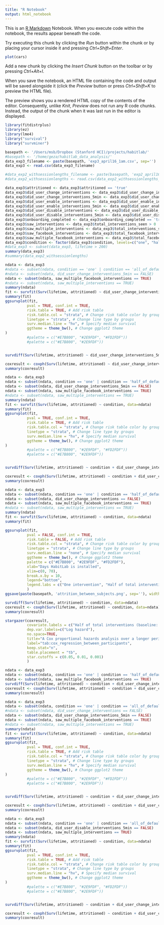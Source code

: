 ```yaml
---
title: "R Notebook"
output: html_notebook
---
```


This is an [R Markdown](http://rmarkdown.rstudio.com) Notebook. When you execute code within the notebook, the results appear beneath the code. 

Try executing this chunk by clicking the *Run* button within the chunk or by placing your cursor inside it and pressing *Ctrl+Shift+Enter*. 

```r
plot(cars)
```

Add a new chunk by clicking the *Insert Chunk* button on the toolbar or by pressing *Ctrl+Alt+I*.

When you save the notebook, an HTML file containing the code and output will be saved alongside it (click the *Preview* button or press *Ctrl+Shift+K* to preview the HTML file).

The preview shows you a rendered HTML copy of the contents of the editor. Consequently, unlike *Knit*, *Preview* does not run any R code chunks. Instead, the output of the chunk when it was last run in the editor is displayed.

```r
library(fitdistrplus)
library(ez)
library(lme4)
library("survival")
library("survminer")

basepath <- '/Users/msb/Dropbox (Stanford HCI)/projects/habitlab/'
#basepath <- '/home/geza/habitlab_data_analysis/'
data_exp3_filename <- paste(basepath, 'exp3_april16_1am.csv', sep='')
data_exp3 <- read.csv(data_exp3_filename)

#data_exp2_withsessionlengths_filename <- paste(basepath, 'exp2_april16_1am_withsessionlengths.csv', sep='')
#data_exp2_withsessionlengths <- read.csv(data_exp2_withsessionlengths_filename)

data_exp3$attritioned <- data_exp3$attritioned == 'true'
data_exp3$did_user_change_interventions <- data_exp3$did_user_change_interventions == 'true'
data_exp3$did_user_change_interventions_5min <- data_exp3$did_user_change_interventions_5min == 'true'
data_exp3$did_user_enable_interventions <- data_exp3$did_user_enable_interventions == 'true'
data_exp3$did_user_enable_interventions_5min <- data_exp3$did_user_enable_interventions_5min == 'true'
data_exp3$did_user_disable_interventions <- data_exp3$did_user_disable_interventions == 'true'
data_exp3$did_user_disable_interventions_5min <- data_exp3$did_user_disable_interventions_5min == 'true'
data_exp3$onboarding_completed <- data_exp3$onboarding_completed == 'true'
data_exp3$saw_interventions <- data_exp3$total_interventions_seen > 0
data_exp3$saw_multiple_interventions <- data_exp3$total_interventions_seen > 1
data_exp3$saw_facebook_interventions <- data_exp3$total_facebook_interventions_seen > 0
data_exp3$saw_multiple_facebook_interventions <- data_exp3$total_facebook_interventions_seen > 1
data_exp3$condition <- factor(data_exp3$condition, levels=c("one", "half_of_defaults", "all_of_defaults"))
#data_exp3 <- subset(data_exp3, lifetime > 200)
summary(data_exp3)
#summary(data_exp2_withsessionlengths)
```



```r
ndata <- data_exp3
#ndata <- subset(ndata, condition == 'one' | condition == 'all_of_defaults')
#ndata <- subset(ndata, did_user_change_interventions_5min == FALSE)
ndata <- subset(ndata, saw_multiple_facebook_interventions == TRUE)
#ndata <- subset(ndata, saw_multiple_interventions == TRUE)
summary(ndata)
fit <- survfit(Surv(lifetime, attritioned) ~ did_user_change_interventions_5min, data=ndata)
summary(fit)
ggsurvplot(fit,
          pval = TRUE, conf.int = TRUE,
          risk.table = TRUE, # Add risk table
          risk.table.col = "strata", # Change risk table color by groups
          linetype = "strata", # Change line type by groups
          surv.median.line = "hv", # Specify median survival
          ggtheme = theme_bw(), # Change ggplot2 theme
)
          #palette = c("#E7B800", "#2E9FDF", "#FD2FDF"))
          #palette = c("#E7B800", "#2E9FDF"))


survdiff(Surv(lifetime, attritioned) ~ did_user_change_interventions_5min, data=ndata)

coxresult <- coxph(Surv(lifetime, attritioned) ~ did_user_change_interventions_5min, data=ndata)
summary(coxresult)
```


```r
ndata <- data_exp3
ndata <- subset(ndata, condition == 'one' | condition == 'half_of_defaults')
ndata <- subset(ndata, did_user_change_interventions_5min == FALSE)
ndata <- subset(ndata, saw_multiple_facebook_interventions == TRUE)
#ndata <- subset(ndata, saw_multiple_interventions == TRUE)
summary(ndata)
fit <- survfit(Surv(lifetime, attritioned) ~ condition, data=ndata)
summary(fit)
ggsurvplot(fit,
          pval = TRUE, conf.int = TRUE,
          risk.table = TRUE, # Add risk table
          risk.table.col = "strata", # Change risk table color by groups
          linetype = "strata", # Change line type by groups
          surv.median.line = "hv", # Specify median survival
          ggtheme = theme_bw(), # Change ggplot2 theme
)
          #palette = c("#E7B800", "#2E9FDF", "#FD2FDF"))
          #palette = c("#E7B800", "#2E9FDF"))


survdiff(Surv(lifetime, attritioned) ~ condition + did_user_change_interventions_5min, data=ndata)

coxresult <- coxph(Surv(lifetime, attritioned) ~ condition + did_user_change_interventions_5min, data=ndata)
summary(coxresult)
```

```r
ndata <- data_exp3
ndata <- subset(ndata, condition == 'one' | condition == 'half_of_defaults' | condition == 'all_of_defaults')
ndata <- subset(ndata, did_user_change_interventions == FALSE)
ndata <- subset(ndata, saw_multiple_facebook_interventions == TRUE)
#ndata <- subset(ndata, saw_multiple_interventions == TRUE)
summary(ndata)
fit <- survfit(Surv(lifetime, attritioned) ~ condition, data=ndata)
summary(fit)

ggsurvplot(fit,
          pval = FALSE, conf.int = TRUE,
          risk.table = FALSE, # Add risk table
          risk.table.col = "strata", # Change risk table color by groups
          linetype = "strata", # Change line type by groups
          surv.median.line = "none", # Specify median survival
          ggtheme = theme_bw(), # Change ggplot2 theme
          palette = c("#E7B800", "#2E9FDF", "#FD2FDF"),
          xlab="Days HabitLab is installed",
          xlim=c(0, 70),
          break.x.by = 10,
          legend="bottom",
          legend.labs = c("One intervention", "Half of total interventions", "All interventions")
          )
ggsave(paste(basepath, 'attrition_between_subjects.png', sep=''), width = 7.5, height = 4, units="in")

survdiff(Surv(lifetime, attritioned) ~ condition, data=ndata)
coxresult <- coxph(Surv(lifetime, attritioned) ~ condition, data=ndata)
summary(coxresult)

stargazer(coxresult, 
          covariate.labels = c("Half of total interventions (baseline: one intervention)", "All interventions"), 
          dep.var.labels=c("Log hazard"), 
          no.space=TRUE, 
          title="A Cox proportional hazards analysis over a longer period suggests that rotating with more interventions increases the hazard of attrition. Coefficients are log hazard ratio.", 
          label="tab:cox_regression_between_participants",
          keep.stat="n",
          table.placement = "tb",
          star.cutoffs = c(0.05, 0.01, 0.001)
          )

```

```r
ndata <- data_exp3
ndata <- subset(ndata, condition == 'one' | condition == 'half_of_defaults' | condition == 'all_of_defaults')
ndata <- subset(ndata, saw_multiple_facebook_interventions == TRUE)
survdiff(Surv(lifetime, attritioned) ~ condition + did_user_change_interventions_5min, data=ndata)
coxresult <- coxph(Surv(lifetime, attritioned) ~ condition + did_user_change_interventions_5min, data=ndata)
summary(coxresult)
```


```r
ndata <- data_exp3
ndata <- subset(ndata, condition == 'one' | condition == 'all_of_defaults')
#ndata <- subset(ndata, did_user_change_interventions == FALSE)
ndata <- subset(ndata, did_user_change_interventions_5min == FALSE)
ndata <- subset(ndata, saw_multiple_facebook_interventions == TRUE)
#ndata <- subset(ndata, saw_multiple_interventions == TRUE)
summary(ndata)
fit <- survfit(Surv(lifetime, attritioned) ~ condition, data=ndata)
summary(fit)
ggsurvplot(fit,
          pval = TRUE, conf.int = TRUE,
          risk.table = TRUE, # Add risk table
          risk.table.col = "strata", # Change risk table color by groups
          linetype = "strata", # Change line type by groups
          surv.median.line = "hv", # Specify median survival
          ggtheme = theme_bw(), # Change ggplot2 theme
)
          #palette = c("#E7B800", "#2E9FDF", "#FD2FDF"))
          #palette = c("#E7B800", "#2E9FDF"))


survdiff(Surv(lifetime, attritioned) ~ condition + did_user_change_interventions_5min, data=ndata)

coxresult <- coxph(Surv(lifetime, attritioned) ~ condition + did_user_change_interventions_5min, data=ndata)
summary(coxresult)
```



```r
ndata <- data_exp3
ndata <- subset(ndata, condition == 'one' | condition == 'all_of_defaults')
ndata <- subset(ndata, did_user_disable_interventions_5min == FALSE)
ndata <- subset(ndata, saw_multiple_interventions == TRUE)
summary(ndata)
fit <- survfit(Surv(lifetime, attritioned) ~ condition, data=ndata)
summary(fit)
ggsurvplot(fit,
          pval = TRUE, conf.int = TRUE,
          risk.table = TRUE, # Add risk table
          risk.table.col = "strata", # Change risk table color by groups
          linetype = "strata", # Change line type by groups
          surv.median.line = "hv", # Specify median survival
          ggtheme = theme_bw(), # Change ggplot2 theme
)
          #palette = c("#E7B800", "#2E9FDF", "#FD2FDF"))
          #palette = c("#E7B800", "#2E9FDF"))


survdiff(Surv(lifetime, attritioned) ~ condition + did_user_change_interventions_5min, data=ndata)

coxresult <- coxph(Surv(lifetime, attritioned) ~ condition + did_user_change_interventions_5min, data=ndata)
summary(coxresult)
```